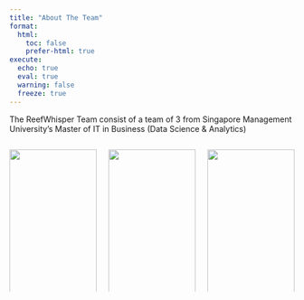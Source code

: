 ```yaml
---
title: "About The Team"
format:
  html:
    toc: false
    prefer-html: true
execute: 
  echo: true
  eval: true
  warning: false
  freeze: true
---
```


The ReefWhisper Team consist of a team of 3 from Singapore Management University's Master of IT in Business (Data Science & Analytics)

:::::: columns
::: {.column width="33%" align="center"}
![](images/VR.jpeg){width="100%"}

**Vanessa Riadi**\
[LinkedIn](https://www.linkedin.com/in/vanessariadi/)\
Project Manager, Data Analyst, and Automation Specialist with a diverse experience across the automotive, public sector (social transfers), e-commerce, and media industries.
:::

::: {.column width="33%" align="center"}
![](images/Hoa.jpeg){width="100%"}

**Nguyen Phuong Hoa**\
[LinkedIn](https://www.linkedin.com/in/phuonghoangn/)\
Earned a Bachelor’s degree in Finance (High Distinction) and one year of experience in a Vietnamese top bank’s front office as a Corporate Relationship Executive.
:::

::: {.column width="33%" align="center"}
![](images/Summer.jpeg){width="100%"}

**Nguyen Nguyen Ha (Summer)**\
[LinkedIn](https://www.linkedin.com/in/nguyen-ha-nguyen-552752208/)\
Operation Analyst and Top 5% of RMIT'24 graduating students from all programs.
:::
::::::
